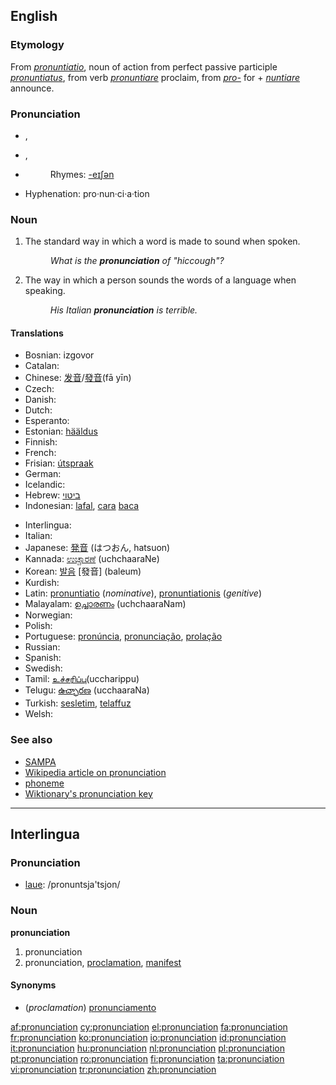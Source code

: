 {{wikipedia}}
==English==

===Etymology===
From {{L.}} ''[[pronuntiatio]]'', noun of action from perfect passive participle ''[[pronuntiatus]]'', from verb ''[[pronuntiare]]'' proclaim, from ''[[pro-]]'' for + ''[[nuntiare]]'' announce.

===Pronunciation===
*{{IPA|/pɹəˌnʌnsiˈeɪʃən/}}, {{SAMPA|/pr@%nVnsi"eIS@n/}}
*{{IPA|/pɹəˌnaʊnsiˈeɪʃən/}}, {{SAMPA|/pr@%naUnsi"eIS@n/}}
*{{audio|en-us-pronunciation.ogg|Audio (US)}}
*:Rhymes: [[Rhymes:English:-eɪʃǝn|-eɪʃǝn]]
*Hyphenation: pro&middot;nun&middot;ci&middot;a&middot;tion

===Noun===
{{en-noun|s|-}}

# {{countable}} The standard way in which a word is made to sound when spoken.
#:''What is the '''pronunciation''' of "hiccough"?''
# {{uncountable}} The way in which a person sounds the words of a language when speaking.
#:''His Italian '''pronunciation''' is terrible.''

====Translations====
{{trans-top|standard sound of a word}}
* Bosnian: izgovor {{m}}
* Catalan: {{t-|ca|pronunciació|f}}
* Chinese: [[发音]]/[[發音]](fā yīn)
* Czech: {{t+|cs|výslovnost|f}}
* Danish: {{t-|da|udtale}}
* Dutch: {{t+|nl|uitspraak|f}}
* Esperanto: {{t+|eo|prononco|xs=Esperanto}}
* Estonian: [[hääldus]]
* Finnish: {{t+|fi|ääntämys}}
* French: {{t+|fr|prononciation|f}}
* Frisian: [[útspraak]]
* German: {{t+|de|Aussprache|f}}
* Icelandic: {{t+|is|framburður|m}}
* Hebrew: [[ביטוי]]
* Indonesian: [[lafal]], [[cara]] [[baca]]
{{trans-mid}}
* Interlingua: {{t-|ia|pronunciation|xs=Interlingua}}
* Italian: {{t+|it|pronuncia|f}}
* Japanese: [[発音]] (はつおん, hatsuon)
* Kannada: [[ಉಚ್ಚಾರಣೆ]] (uchchaaraNe)
* Korean: [[발음]] [發音] (baleum)
* Kurdish: {{KUchar|[[گۆ کردن]]}}
* Latin: [[pronuntiatio]] (''nominative''), [[pronuntiationis]] (''genitive'')
* Malayalam: [[ഉച്ചാരണം]] (uchchaaraNam)
* Norwegian: {{t-|no|uttale|m}}
* Polish: {{t+|pl|wymowa|f}}
* Portuguese: [[pronúncia]], [[pronunciação]], [[prolação]]
* Russian: {{t+|ru|произношение|sc=Cyrl}}
* Spanish: {{t-|es|pronunciación|f}}
* Swedish: {{t+|sv|uttal}}
* Tamil: [[உச்சரிப்பு]](uccharippu)
* Telugu: [[ఉచ్ఛారణ]] (ucchaaraNa)
* Turkish: [[sesletim]], [[telaffuz]]
* Welsh: {{t+|cy|cynaniad|xs=Welsh}}
{{trans-bottom}}

===See also===
*[[SAMPA]]
*[[w:pronunciation|Wikipedia article on pronunciation]]
*[[phoneme]]
*[[Wiktionary:Pronunciation key|Wiktionary's pronunciation key]]

----

==Interlingua==

===Pronunciation===
*[[laue]]: /pronuntsja'tsjon/

===Noun===
'''pronunciation'''

# pronunciation
# pronunciation, [[proclamation]], [[manifest]]

====Synonyms====
*(''proclamation'') [[pronunciamento]]

[[af:pronunciation]]
[[cy:pronunciation]]
[[el:pronunciation]]
[[fa:pronunciation]]
[[fr:pronunciation]]
[[ko:pronunciation]]
[[io:pronunciation]]
[[id:pronunciation]]
[[it:pronunciation]]
[[hu:pronunciation]]
[[nl:pronunciation]]
[[pl:pronunciation]]
[[pt:pronunciation]]
[[ro:pronunciation]]
[[fi:pronunciation]]
[[ta:pronunciation]]
[[vi:pronunciation]]
[[tr:pronunciation]]
[[zh:pronunciation]]